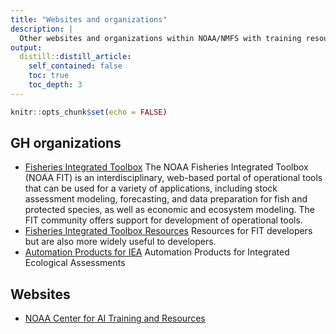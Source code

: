 ```yaml
---
title: "Websites and organizations"
description: |
  Other websites and organizations within NOAA/NMFS with training resources
output:
  distill::distill_article:
    self_contained: false
    toc: true
    toc_depth: 3
---
```


```r
knitr::opts_chunk$set(echo = FALSE)
```

## GH organizations

-   [Fisheries Integrated Toolbox](https://noaa-fisheries-integrated-toolbox.github.io/) The NOAA Fisheries Integrated Toolbox (NOAA FIT) is an interdisciplinary, web-based portal of operational tools that can be used for a variety of applications, including stock assessment modeling, forecasting, and data preparation for fish and protected species, as well as economic and ecosystem modeling. The FIT community offers support for development of operational tools.
-   [Fisheries Integrated Toolbox Resources](https://noaa-fisheries-integrated-toolbox.github.io/resources/) Resources for FIT developers but are also more widely useful to developers.
-   [Automation Products for IEA](https://noaa-iea.github.io/) Automation Products for Integrated Ecological Assessments

## Websites

-   [NOAA Center for AI Training and Resources](https://www.noaa.gov/noaa-center-for-artificial-intelligence/training-and-resources)
